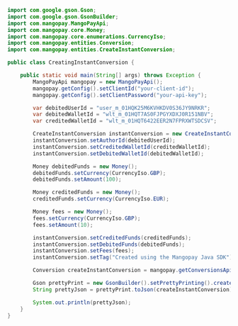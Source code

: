 ```java Java  
import com.google.gson.Gson;
import com.google.gson.GsonBuilder;
import com.mangopay.MangoPayApi;
import com.mangopay.core.Money;
import com.mangopay.core.enumerations.CurrencyIso;
import com.mangopay.entities.Conversion;
import com.mangopay.entities.CreateInstantConversion;

public class CreatingInstantConversion {

    public static void main(String[] args) throws Exception {
        MangoPayApi mangopay = new MangoPayApi();
        mangopay.getConfig().setClientId("your-client-id");
        mangopay.getConfig().setClientPassword("your-api-key");

        var debitedUserId = "user_m_01HQK25M6KVHKDV0S36JY9NRKR";
        var debitedWalletId = "wlt_m_01HQT7AS0FJPGYXDXJ0R151NBV";
        var creditedWalletId = "wlt_m_01HQT6422EER2N7FPRXWTSDCSV";

        CreateInstantConversion instantConversion = new CreateInstantConversion();
        instantConversion.setAuthorId(debitedUserId);
        instantConversion.setCreditedWalletId(creditedWalletId);
        instantConversion.setDebitedWalletId(debitedWalletId);

        Money debitedFunds = new Money();
        debitedFunds.setCurrency(CurrencyIso.GBP);
        debitedFunds.setAmount(100);

        Money creditedFunds = new Money();
        creditedFunds.setCurrency(CurrencyIso.EUR);

        Money fees = new Money();
        fees.setCurrency(CurrencyIso.GBP);
        fees.setAmount(10);

        instantConversion.setCreditedFunds(creditedFunds);
        instantConversion.setDebitedFunds(debitedFunds);
        instantConversion.setFees(fees);
        instantConversion.setTag("Created using the Mangopay Java SDK");

        Conversion createInstantConversion = mangopay.getConversionsApi().createInstantConversion(instantConversion, null);

        Gson prettyPrint = new GsonBuilder().setPrettyPrinting().create();
        String prettyJson = prettyPrint.toJson(createInstantConversion);

        System.out.println(prettyJson);
    }
}
```